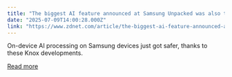 ```yaml
---
title: "The biggest AI feature announced at Samsung Unpacked was also the most subtle"
date: "2025-07-09T14:00:28.000Z"
link: "https://www.zdnet.com/article/the-biggest-ai-feature-announced-at-samsung-unpacked-was-also-the-most-subtle/"
---
```


On-device AI processing on Samsung devices just got safer, thanks to these Knox developments.

[Read more](https://www.zdnet.com/article/the-biggest-ai-feature-announced-at-samsung-unpacked-was-also-the-most-subtle/)
